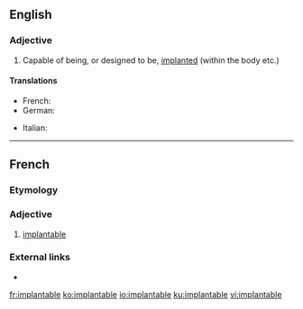 ==English==

===Adjective===
{{en-adj}}

# Capable of being, or designed to be, [[implanted]] (within the body etc.)

====Translations====
{{trans-top|Capable of being implanted}}
* French: {{t+|fr|implantable}}
* German: {{t|de|implantierbar}}
{{trans-mid}}
* Italian: {{t|it|impiantabile}}
{{trans-bottom}}

----

==French==

===Etymology===
{{suffix|implanter|able|lang=fr}}

===Adjective===
{{fr-adj|mf}}

# [[#English|implantable]]

===External links===
* {{R:TLFi}}

[[fr:implantable]]
[[ko:implantable]]
[[io:implantable]]
[[ku:implantable]]
[[vi:implantable]]